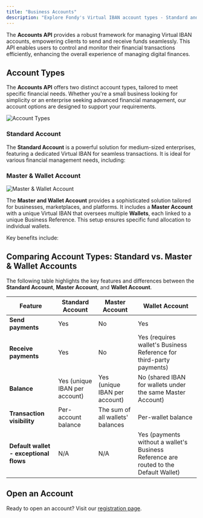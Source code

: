 ```yaml
---
title: "Business Accounts"
description: "Explore Fondy's Virtual IBAN account types - Standard and Master and Wallet accounts - and learn how each solution supports different business needs."
---
```





The **Accounts API** provides a robust framework for managing Virtual IBAN accounts, empowering clients to send and receive funds seamlessly. This API enables users to control and monitor their financial transactions efficiently, enhancing the overall experience of managing digital finances.

## Account Types

The **Accounts API** offers two distinct account types, tailored to meet specific financial needs. Whether you're a small business looking for simplicity or an enterprise seeking advanced financial management, our account options are designed to support your requirements.

<Image src="/media/docs/flow/business-accounts/account-types.png" alt="Account Types" />

### Standard Account

The **Standard Account** is a powerful solution for medium-sized enterprises, featuring a dedicated Virtual IBAN for seamless transactions. It is ideal for various financial management needs, including:

<CardList cols={3}>
  <Card title="Managing revenue and expenses" icon="money" />
  <Card title="Paying suppliers" icon="hand-coins" />
  <Card title="Settling accounts and transferring funds" icon="wallet" />
</CardList>

### Master & Wallet Account

<Image src="/media/docs/flow/business-accounts/master-wallet-account.png" alt="Master & Wallet Account" />

The **Master and Wallet Account** provides a sophisticated solution tailored for businesses, marketplaces, and platforms. It includes a **Master Account** with a unique Virtual IBAN that oversees multiple **Wallets**, each linked to a unique Business Reference. This setup ensures specific fund allocation to individual wallets.

Key benefits include:

<CardList cols={3}>
  <Card title="Advanced fund segregation" icon="users-three" />
  <Card title="Transaction reconciliation" icon="receipt" />
  <Card title="Efficient fund distribution" icon="piggy-bank" />
</CardList>

## Comparing Account Types: Standard vs. Master & Wallet Accounts

The following table highlights the key features and differences between the **Standard Account**, **Master Account**, and **Wallet Account**.

| **Feature**                            | **Standard Account**          | **Master Account**               | **Wallet Account**                                                                    |
| -------------------------------------- | ----------------------------- | -------------------------------- | ------------------------------------------------------------------------------------- |
| **Send payments**                      | Yes                           | No                               | Yes                                                                                   |
| **Receive payments**                   | Yes                           | No                               | Yes (requires wallet's Business Reference for third-party payments)                   |
| **Balance**                            | Yes (unique IBAN per account) | Yes (unique IBAN per account)    | No (shared IBAN for wallets under the same Master Account)                            |
| **Transaction visibility**             | Per-account balance           | The sum of all wallets' balances | Per-wallet balance                                                                    |
| **Default wallet - exceptional flows** | N/A                           | N/A                              | Yes (payments without a wallet's Business Reference are routed to the Default Wallet) |

## Open an Account

Ready to open an account? Visit our [registration page](https://fondy.io/gb/registration/).